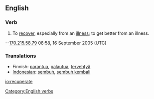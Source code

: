 ==English==

=== Verb ===
[[Category:English verbs]]
{{en-infl-reg-other-e|recuperat|e}}
# To [[recover]], especially from an [[illness]]; to get better from an illness.
--[[User:170.215.58.79|170.215.58.79]] 08:58, 16 September 2005 (UTC)

=== Translations ===
*Finnish: [[parantua]], [[palautua]], [[tervehtyä]]
*[[Indonesian]]: [[sembuh]], [[sembuh kembali]]

[[io:recuperate]]